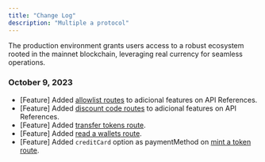 ```yaml
---
title: "Change Log"
description: "Multiple a protocol"
---
```


The production environment grants users access to a robust ecosystem rooted in the mainnet blockchain, leveraging real currency for seamless operations.

### October 9, 2023

- [Feature] Added [allowlist routes](/api-reference/adicional-features/allowlist/add) to adicional features on API References.
- [Feature] Added [discount code routes](/api-reference/adicional-features/discount-codes/create) to adicional features on API References.
- [Feature] Added [transfer tokens route](/api-reference/mints/transfer).
- [Feature] Added [read a wallets route](/api-reference/users/wallet).
- [Feature] Added `creditCard` option as paymentMethod on [mint a token route](/api-reference/mints/create).

